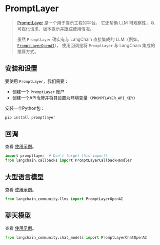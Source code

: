 # PromptLayer

>[PromptLayer](https://docs.promptlayer.com/introduction) 是一个用于提示工程的平台。
> 它还帮助 LLM 可观察性，以可视化请求、版本提示并跟踪使用情况。
>
>虽然 `PromptLayer` 确实有与 LangChain 直接集成的 LLM（例如。
> [`PromptLayerOpenAI`](https://docs.promptlayer.com/languages/langchain)），
> 使用回调是将 `PromptLayer` 与 LangChain 集成的推荐方式。

## 安装和设置

要使用 `PromptLayer`，我们需要：
- 创建一个 `PromptLayer` 账户
- 创建一个API令牌并将其设置为环境变量（`PROMPTLAYER_API_KEY`）

安装一个Python包：

```bash
pip install promptlayer
```


## 回调

查看 [使用示例](/docs/integrations/callbacks/promptlayer)。

```python
import promptlayer  # Don't forget this import!
from langchain.callbacks import PromptLayerCallbackHandler
```


## 大型语言模型

查看 [使用示例](/docs/integrations/llms/promptlayer_openai)。

```python
from langchain_community.llms import PromptLayerOpenAI
```


## 聊天模型

查看 [使用示例](/docs/integrations/chat/promptlayer_chatopenai)。

```python
from langchain_community.chat_models import PromptLayerChatOpenAI
```

